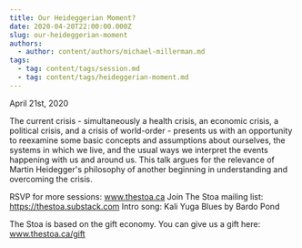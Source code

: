 ```yaml
---
title: Our Heideggerian Moment?
date: 2020-04-20T22:00:00.000Z
slug: our-heideggerian-moment
authors:
  - author: content/authors/michael-millerman.md
tags:
  - tag: content/tags/session.md
  - tag: content/tags/heideggerian-moment.md
---
```


April 21st, 2020

The current crisis - simultaneously a health crisis, an economic crisis, a political crisis, and a crisis of world-order - presents us with an opportunity to reexamine some basic concepts and assumptions about ourselves, the systems in which we live, and the usual ways we interpret the events happening with us and around us. This talk argues for the relevance of Martin Heidegger's philosophy of another beginning in understanding and overcoming the crisis.

RSVP for more sessions: www.thestoa.ca
Join The Stoa mailing list: https://thestoa.substack.com
Intro song: Kali Yuga Blues by Bardo Pond

The Stoa is based on the gift economy. You can give us a gift here: www.thestoa.ca/gift
